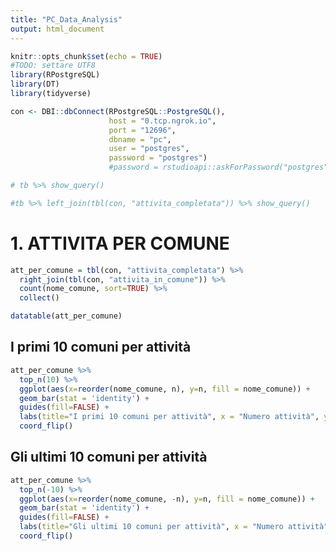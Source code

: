 ```yaml
---
title: "PC_Data_Analysis"
output: html_document
---
```


```r
knitr::opts_chunk$set(echo = TRUE)
#TODO: settare UTF8
library(RPostgreSQL)
library(DT)
library(tidyverse)

con <- DBI::dbConnect(RPostgreSQL::PostgreSQL(), 
                      host = "0.tcp.ngrok.io",
                      port = "12696",
                      dbname = "pc", 
                      user = "postgres",
                      password = "postgres")
                      #password = rstudioapi::askForPassword("postgres"))

# tb %>% show_query()

#tb %>% left_join(tbl(con, "attivita_completata")) %>% show_query()


```

# 1. ATTIVITA PER COMUNE
```r

att_per_comune = tbl(con, "attivita_completata") %>% 
  right_join(tbl(con, "attivita_in_comune")) %>% 
  count(nome_comune, sort=TRUE) %>% 
  collect()

datatable(att_per_comune)
```

## I primi 10 comuni per attività
```r
att_per_comune %>% 
  top_n(10) %>% 
  ggplot(aes(x=reorder(nome_comune, n), y=n, fill = nome_comune)) + 
  geom_bar(stat = 'identity') + 
  guides(fill=FALSE) + 
  labs(title="I primi 10 comuni per attività", x = "Numero attività", y = "Comune") +
  coord_flip()
```

## Gli ultimi 10 comuni per attività
```r
att_per_comune %>% 
  top_n(-10) %>% 
  ggplot(aes(x=reorder(nome_comune, -n), y=n, fill = nome_comune)) + 
  geom_bar(stat = 'identity') + 
  guides(fill=FALSE) + 
  labs(title="Gli ultimi 10 comuni per attività", x = "Numero attività", y = "Comune") +
  coord_flip()
```
